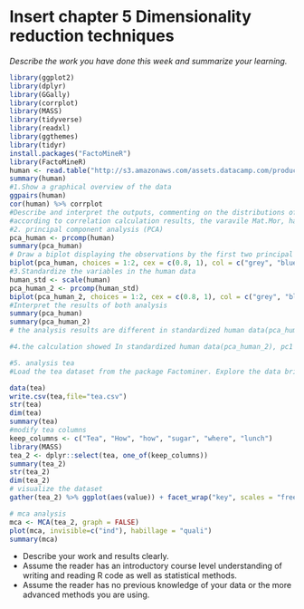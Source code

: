 # Insert chapter 5 Dimensionality reduction techniques

*Describe the work you have done this week and summarize your learning.*
```r


library(ggplot2)
library(dplyr)
library(GGally)
library(corrplot)
library(MASS)
library(tidyverse)
library(readxl)
library(ggthemes)
library(tidyr)
install.packages("FactoMineR")
library(FactoMineR)
human <- read.table("http://s3.amazonaws.com/assets.datacamp.com/production/course_2218/datasets/human2.txt", sep  =",", header = T)
summary(human)
#1.Show a graphical overview of the data
ggpairs(human)
cor(human) %>% corrplot
#Describe and interpret the outputs, commenting on the distributions of the variables and the relationships between them. 
#according to correlation calculation results, the varavile Mat.Mor, has a high relationship with Edu.Exp and  Life.EXP,Ado.Birth also has a high relationship with Edu.Exp and  Life.EXP.
#2. principal component analysis (PCA)
pca_human <- prcomp(human)
summary(pca_human)
# Draw a biplot displaying the observations by the first two principal components (PC1 coordinate in x-axis, PC2 coordinate in y-axis), along with arrows representing the original variables.
biplot(pca_human, choices = 1:2, cex = c(0.8, 1), col = c("grey", "blue"))
#3.Standardize the variables in the human data
human_std <- scale(human)
pca_human_2 <- prcomp(human_std)
biplot(pca_human_2, choices = 1:2, cex = c(0.8, 1), col = c("grey", "black"))
#Interpret the results of both analysis 
summary(pca_human)
summary(pca_human_2)
# the analysis results are different in standardized human data(pca_human_2) and unstandardized human data(pca_human_2). 

#4.the calculation showed In standardized human data(pca_human_2), pc1 and pc2 consists of 69.84% information of human dataset in total. the correlationship in bioplot of standardized human data(pca_human_2) can be seen. Edu.Exp, GNI and life.Exp have a high correlation. parli.F and Labo.FM have a hign correlation, Mat.mor and ADO.Birth have a high correlation.  Mat.Mor,Ado.Birth,edu.Exp,GNI and Life.Exp make the significant contribution to the PC1. parli.F and Labo.Fm make the huge contribution to the PC2.

#5. analysis tea
#Load the tea dataset from the package Factominer. Explore the data briefly: look at the structure and the dimensions of the data and visualize it. Then do Multiple Correspondence Analysis on the tea data (or to a certain columns of the data, it’s up to you). Interpret the results of the MCA and draw at least the variable biplot of the analysis. You can also explore other plotting options for MCA. Comment on the output of the plots.

data(tea)
write.csv(tea,file="tea.csv")
str(tea)
dim(tea)
summary(tea)
#modify tea columns
keep_columns <- c("Tea", "How", "how", "sugar", "where", "lunch")
library(MASS)
tea_2 <- dplyr::select(tea, one_of(keep_columns))
summary(tea_2)
str(tea_2)
dim(tea_2)
# visualize the dataset
gather(tea_2) %>% ggplot(aes(value)) + facet_wrap("key", scales = "free") + geom_bar() + theme(axis.text.x = element_text(angle = 45, hjust = 1, size = 8))

# mca analysis
mca <- MCA(tea_2, graph = FALSE)
plot(mca, invisible=c("ind"), habillage = "quali")
summary(mca)


```





- Describe your work and results clearly. 
- Assume the reader has an introductory course level understanding of writing and reading R code as well as statistical methods.
- Assume the reader has no previous knowledge of your data or the more advanced methods you are using.
